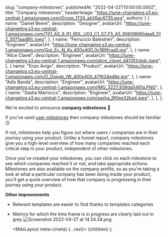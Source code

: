 
  slug: "company-milestones",
  publishedAt: "2022-04-22T10:00:00.000Z",
  title: "Company milestones",
  headerImage: "https://june-changelog.s3.eu-central-1.amazonaws.com/Group_1724_ab26ac6735.png",
  authors: [
    {
      name: "Daniel Beere",
      description: "Designer",
      avatarUrl:
        "https://june-changelog.s3.eu-central-1.amazonaws.com/T01_AS_9_R1_RDL_U03_C1_S7_F5_A5_90609690daa6_512_5071aad8fc.jpeg",
    },
    {
      name: "Ferruccio Balestreri",
      description: "Engineer",
      avatarUrl:
        "https://june-changelog.s3.eu-central-1.amazonaws.com/Gut_Ec_N_Ky_400x400_0c189fcaa5.jpg",
    },
    {
      name: "Alice Clavel",
      description: "Engineer",
      avatarUrl:
        "https://june-changelog.s3.eu-central-1.amazonaws.com/alice_clavel_d41351cbdc.jpeg",
    },
    {
      name: "Enzo Avigo",
      description: "Product",
      avatarUrl:
        "https://june-changelog.s3.eu-central-1.amazonaws.com/O_Doeqb_IW_400x400_47f624ed6e.jpg",
    },
    {
      name: "Adis Banda",
      description: "Engineer",
      avatarUrl: "https://june-changelog.s3.eu-central-1.amazonaws.com/IMG_3227_939da5481a.PNG",
    },
    {
      name: "Sasha Marrocco",
      description: "Engineer",
      avatarUrl: "https://june-changelog.s3.eu-central-1.amazonaws.com/sasha_9f0ee32ba4.jpeg",
    },
  ],
};

We're excited to announce **company milestones** 🎉

If you've used [user milestones](https://changelog.june.so/changelog/user-milestones) then company milestones should be familiar 😉

If not, milestones help you figure out where users / companies are in their journey using your product. Unlike a funnel report, company milestones give you a high-level overview of how many companies reached each critical step in your product, independent of other milestones.

Once you've created your milestones, you can click on each milestone to see which companies reached it or not, and take appropriate actions. Milestones are also available on the company profile, so as you're taking a look at what a particular company has been doing inside your product, you'll get a quick overview of how that company is progressing in their journey using your product.

**Other improvements**

- Relevant templates are easier to find thanks to templates categories
- Metrics for which the time frame is in progress are clearly laid out in grey
  ![Screenshot 2022-04-27 at 14.54.34.png](https://june-changelog.s3.eu-central-1.amazonaws.com/Screenshot_2022_04_27_at_14_54_34_3ec5414e9d.png)

  <MdxLayout meta={meta} {...rest}>
    {children}
  </MdxLayout>
);

